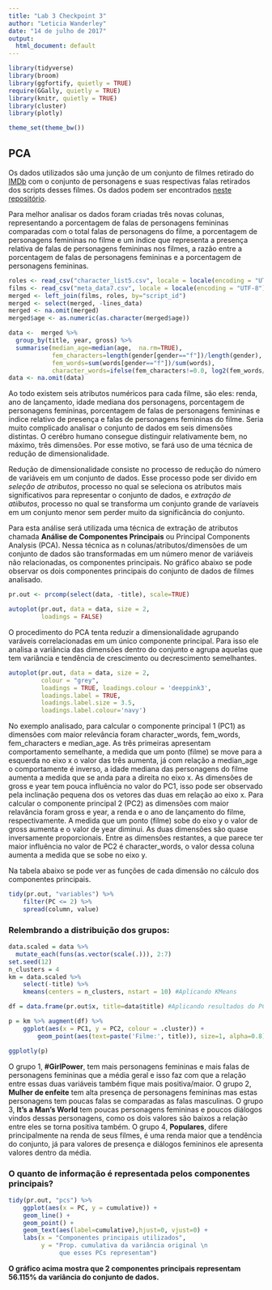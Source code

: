 ```yaml
---
title: "Lab 3 Checkpoint 3"
author: "Leticia Wanderley"
date: "14 de julho de 2017"
output:
  html_document: default
---
```


```r
library(tidyverse) 
library(broom)
library(ggfortify, quietly = TRUE)
require(GGally, quietly = TRUE)
library(knitr, quietly = TRUE)
library(cluster)
library(plotly)

theme_set(theme_bw())
```

## PCA

Os dados utilizados são uma junção de um conjunto de filmes retirado do [IMDb](http://www.imdb.com/) com o conjunto de personagens e suas respectivas falas retirados dos scripts desses filmes. Os dados podem ser encontrados [neste repositório](https://github.com/matthewfdaniels/scripts).

Para melhor analisar os dados foram criadas três novas colunas, representando a porcentagem de falas de personagens femininas comparadas com o total falas de personagens do filme, a porcentagem de personagens femininas no filme e um índice que representa a presença relativa de falas de personagens femininas nos filmes, a razão entre a porcentagem de falas de personagens femininas e a porcentagem de personagens femininas. 

```r
roles <- read_csv("character_list5.csv", locale = locale(encoding = "UTF-8"))
films <- read_csv("meta_data7.csv", locale = locale(encoding = "UTF-8"))
merged <- left_join(films, roles, by="script_id")
merged <- select(merged, -lines_data)
merged <- na.omit(merged)
merged$age <- as.numeric(as.character(merged$age))

data <-  merged %>%
  group_by(title, year, gross) %>%
  summarise(median_age=median(age,  na.rm=TRUE),
            fem_characters=length(gender[gender=="f"])/length(gender),
            fem_words=sum(words[gender=="f"])/sum(words),
            character_words=ifelse(fem_characters!=0.0, log2(fem_words/fem_characters), -1)) %>% ungroup()
data <- na.omit(data)
```

Ao todo existem seis atributos numéricos para cada filme, são eles: renda, ano de lançamento, idade mediana dos personagens, porcentagem de personagens femininas, porcentagem de falas de personagens femininas e índice relativo de presença e falas de personagens femininas do filme. Seria muito complicado analisar o conjunto de dados em seis dimensões distintas. O cerébro humano consegue distinguir relativamente bem, no máximo, três dimensões. Por esse motivo, se fará uso de uma técnica de redução de dimensionalidade. 

Redução de dimensionalidade consiste no processo de redução do número de variáveis em um conjunto de dados. Esse processo pode ser divido em _seleção de atributos_, processo no qual se seleciona os atributos mais significativos para representar o conjunto de dados, e _extração de atiíbutos_, processo no qual se transforma um conjunto grande de varíaveis em um conjunto menor sem perder muito da significância do conjunto.

Para esta análise será utilizada uma técnica de extração de atributos chamada __Análise de Componentes Principais__ ou Principal Components Analysis (PCA). Nessa técnica as n colunas/atributos/dimensões de um conjunto de dados são transformadas em um número menor de variáveis não relacionadas, os componentes principais. No gráfico abaixo se pode observar os dois componentes principais do conjunto de dados de filmes analisado.

```r
pr.out <- prcomp(select(data, -title), scale=TRUE)

autoplot(pr.out, data = data, size = 2,  
         loadings = FALSE)
```

O procedimento do PCA tenta reduzir a dimensionalidade agrupando varáveis correlacionadas em um único componente principal. Para isso ele analisa a variância das dimensões dentro do conjunto e agrupa aquelas que tem variância e tendência de crescimento ou decrescimento semelhantes. 

```r
autoplot(pr.out, data = data, size = 2, 
         colour = "grey",
         loadings = TRUE, loadings.colour = 'deeppink3',
         loadings.label = TRUE, 
         loadings.label.size = 3.5,
         loadings.label.colour='navy')
```

No exemplo analisado, para calcular o componente principal 1 (PC1) as dimensões com maior relevância foram character_words, fem_words, fem_characters e median_age. As três primeiras apresentam comportamento semelhante, a medida que um ponto (filme) se move para a esquerda no eixo x o valor das três aumenta, já com relação a median_age o comportamente é inverso, a idade mediana das personagens do filme aumenta a medida que se anda para a direita no eixo x. As dimensões de gross e year tem pouca influência no valor do PC1, isso pode ser observado pela inclinação pequena dos os vetores das duas em relação ao eixo x. Para calcular o componente principal 2 (PC2) as dimensões com maior relavância foram gross e year, a renda e o ano de lançamento do filme, respectivamente. A medida que um ponto (filme) sobe do eixo y o valor de gross aumenta e o valor de year diminui. As duas dimensões são quase inversamente proporcionais. Entre as dimensões restantes, a que parece ter maior influência no valor de PC2 é character_words, o valor dessa coluna aumenta a medida que se sobe no eixo y.

Na tabela abaixo se pode ver as funções de cada dimensão no cálculo dos componentes principais.

```r
tidy(pr.out, "variables") %>% 
    filter(PC <= 2) %>% 
    spread(column, value)
```

### Relembrando a distribuição dos grupos:
```r
data.scaled = data %>% 
  mutate_each(funs(as.vector(scale(.))), 2:7)
set.seed(12)
n_clusters = 4
km = data.scaled %>% 
    select(-title) %>%  
    kmeans(centers = n_clusters, nstart = 10) #Aplicando KMeans

df = data.frame(pr.out$x, title=data$title) #Aplicando resultados do PCA

p = km %>% augment(df) %>% 
    ggplot(aes(x = PC1, y = PC2, colour = .cluster)) +
        geom_point(aes(text=paste('Filme:', title)), size=1, alpha=0.8)

ggplotly(p)
```
O grupo 1, **#GirlPower**, tem mais personagens femininas e mais falas de personagens femininas que a média geral e isso faz com que a relação entre essas duas variáveis também fique mais positiva/maior. O grupo 2, **Mulher de enfeite** tem alta presença de personagens femininas mas estas personagens tem poucas falas se comparadas as falas masculinas. O grupo 3, **It's a Man's World** tem poucas personagens femininas e poucos diálogos vindos dessas personagens, como os dois valores são baixos a relação entre eles se torna positiva também. O grupo 4, **Populares**, difere principalmente na renda de seus filmes, é uma renda maior que a tendência do conjunto, já para valores de presença e diálogos femininos ele apresenta valores dentro da média.

### O quanto de informação é representada pelos componentes principais?
```r
tidy(pr.out, "pcs") %>% 
    ggplot(aes(x = PC, y = cumulative)) + 
    geom_line() + 
    geom_point() + 
    geom_text(aes(label=cumulative),hjust=0, vjust=0) +
    labs(x = "Componentes principais utilizados", 
         y = "Prop. cumulativa da variância original \n
              que esses PCs representam")
```

__O gráfico acima mostra que 2 componentes principais representam 56.115% da variância do conjunto de dados.__